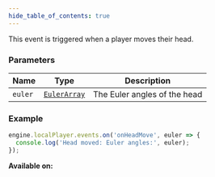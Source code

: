```yaml
---
hide_table_of_contents: true
---
```



This event is triggered when a player moves their head.

### Parameters

| Name    | Type                                  | Description                  |
| ------- | ------------------------------------- | ---------------------------- |
| `euler` | [`EulerArray`](/sdk/types/EulerArray) | The Euler angles of the head |

### Example

```js
engine.localPlayer.events.on('onHeadMove', euler => {
  console.log('Head moved: Euler angles:', euler);
});
```

**Available on:** <ClientTag />
